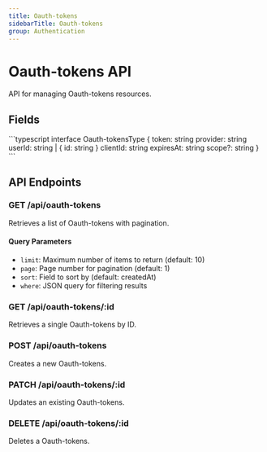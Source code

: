 ```yaml
---
title: Oauth-tokens
sidebarTitle: Oauth-tokens
group: Authentication
---
```



# Oauth-tokens API

API for managing Oauth-tokens resources.

## Fields

<TSDoc>
```typescript
interface Oauth-tokensType {
  token: string
  provider: string
  userId: string | { id: string }
  clientId: string
  expiresAt: string
  scope?: string
}
```
</TSDoc>


## API Endpoints

### GET /api/oauth-tokens
Retrieves a list of Oauth-tokens with pagination.

#### Query Parameters
- `limit`: Maximum number of items to return (default: 10)
- `page`: Page number for pagination (default: 1)
- `sort`: Field to sort by (default: createdAt)
- `where`: JSON query for filtering results

### GET /api/oauth-tokens/:id
Retrieves a single Oauth-tokens by ID.

### POST /api/oauth-tokens
Creates a new Oauth-tokens.

### PATCH /api/oauth-tokens/:id
Updates an existing Oauth-tokens.

### DELETE /api/oauth-tokens/:id
Deletes a Oauth-tokens.

